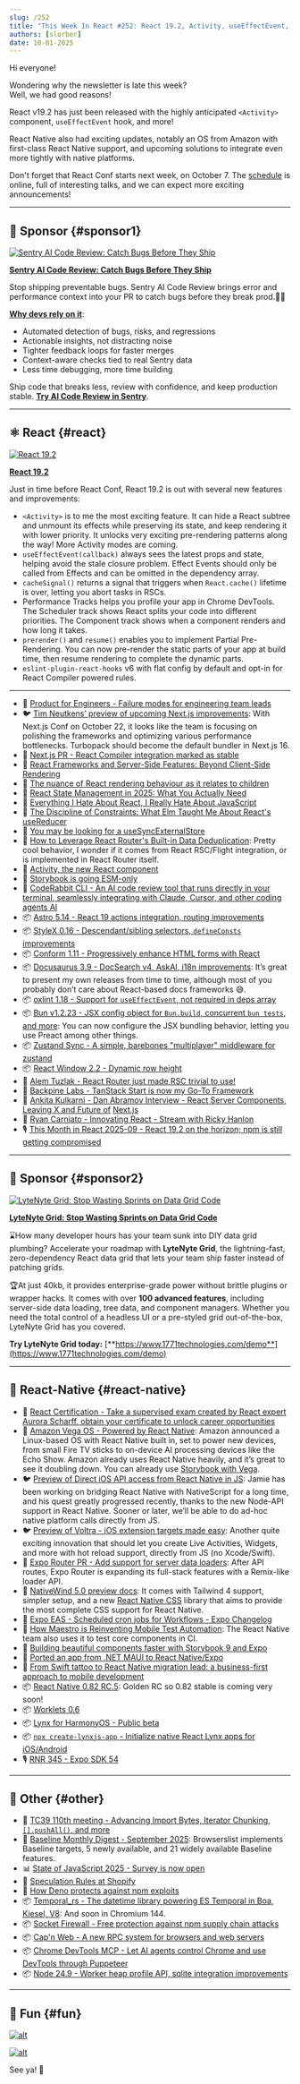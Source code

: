 ```yaml
---
slug: /252
title: "This Week In React #252: React 19.2, Activity, useEffectEvent, Compiler, Astro, StyleX, Docusaurus | Vega OS, Voltra, NativeScript, Expo Router, NativeWind, Lynx, Maestro | TC39, Temporal, Baseline, State Of JS, Supply Chain, MCP"
authors: [slorber]
date: 10-01-2025
---
```


Hi everyone!

Wondering why the newsletter is late this week?  
Well, we had good reasons\!

React v19.2 has just been released with the highly anticipated `<Activity>` component, `useEffectEvent` hook, and more\!

React Native also had exciting updates, notably an OS from Amazon with first-class React Native support, and upcoming solutions to integrate even more tightly with native platforms.

Don't forget that React Conf starts next week, on October 7\. The [schedule](https://conf.react.dev/agenda) is online, full of interesting talks, and we can expect more exciting announcements\!

<!-- truncate -->


<Support />

---

## 💸 Sponsor {#sponsor1}

[![Sentry AI Code Review: Catch Bugs Before They Ship](/emails/issues/252/sentry.jpg)](https://sentry.io/product/ai-code-review/?utm_source=thisweekinreact&utm_medium=paid-community&utm_campaign=aicodereview-fy26q3-aicodereviewlaunch&utm_content=newsletter-ai-code-review-beta-learnmore)

**[Sentry AI Code Review: Catch Bugs Before They Ship](https://sentry.io/product/ai-code-review/?utm_source=thisweekinreact&utm_medium=paid-community&utm_campaign=aicodereview-fy26q3-aicodereviewlaunch&utm_content=newsletter-ai-code-review-beta-learnmore)**

Stop shipping preventable bugs. Sentry AI Code Review brings error and performance context into your PR to catch bugs before they break prod.🧑‍💻

[**Why devs rely on it**](https://www.youtube.com/watch?v=1NzuerrWMfk):

- Automated detection of bugs, risks, and regressions
- Actionable insights, not distracting noise
- Tighter feedback loops for faster merges
- Context-aware checks tied to real Sentry data
- Less time debugging, more time building

Ship code that breaks less, review with confidence, and keep production stable. [**Try AI Code Review in Sentry**](https://sentry.io/product/ai-code-review/?utm_source=thisweekinreact&utm_medium=paid-community&utm_campaign=aicodereview-fy26q3-aicodereviewlaunch&utm_content=newsletter-ai-code-review-beta-learnmore).

---

## ⚛️ React {#react}

[![React 19.2](/emails/issues/252/react.jpg)](https://react.dev/blog/2025/10/01/react-19-2)

**[React 19.2](https://react.dev/blog/2025/10/01/react-19-2)**

Just in time before React Conf, React 19.2 is out with several new features and improvements:

- `<Activity>` is to me the most exciting feature. It can hide a React subtree and unmount its effects while preserving its state, and keep rendering it with lower priority. It unlocks very exciting pre-rendering patterns along the way\! More Activity modes are coming.
- `useEffectEvent(callback)` always sees the latest props and state, helping avoid the stale closure problem. Effect Events should only be called from Effects and can be omitted in the dependency array.
- `cacheSignal()` returns a signal that triggers when `React.cache()` lifetime is over, letting you abort tasks in RSCs.
- Performance Tracks helps you profile your app in Chrome DevTools. The Scheduler track shows React splits your code into different priorities. The Component track shows when a component renders and how long it takes.
- `prerender()` and `resume()` enables you to implement Partial Pre-Rendering. You can now pre-render the static parts of your app at build time, then resume rendering to complete the dynamic parts.
- `eslint-plugin-react-hooks` v6 with flat config by default and opt-in for React Compiler powered rules.

---

- 💸 [Product for Engineers - Failure modes for engineering team leads](https://go.posthog.com/twir-oct1)
- 🐦 [Tim Neutkens’ preview of upcoming Next.js improvements](https://x.com/search?q=from%3Atimneutkens%20%2Bmin_retweets%3A5%20%2Bfilter%3Alinks&src=typed_query&f=live): With Next.js Conf on October 22, it looks like the team is focusing on polishing the frameworks and optimizing various performance bottlenecks. Turbopack should become the default bundler in Next.js 16\.
- 👀 [Next.js PR \- React Compiler integration marked as stable](https://github.com/vercel/next.js/pull/84220)
- 📜 [React Frameworks and Server-Side Features: Beyond Client-Side Rendering](https://certificates.dev/blog/react-frameworks-and-server-side-features-beyond-client-side-rendering?friend=TWIR)
- 📜 [The nuance of React rendering behaviour as it relates to children](https://blacksheepcode.com/posts/nuance_of_react_rendering_behaviour)
- 📜 [React State Management in 2025: What You Actually Need](https://www.developerway.com/posts/react-state-management-2025)
- 📜 [Everything I Hate About React, I Really Hate About JavaScript](https://chadnauseam.com/coding/pltd/react-is-good-javascript-is-the-problem)
- 📜 [The Discipline of Constraints: What Elm Taught Me About React's useReducer](https://cekrem.github.io/posts/the-discipline-of-constraints-elm-usereducer-lessons/)
- 📜 [You may be looking for a useSyncExternalStore](https://swizec.com/blog/you-may-be-looking-for-a-useSyncExternalStore/)
- 📜 [How to Leverage React Router's Built-in Data Deduplication](https://sergiodxa.com/tutorials/leverage-react-router-s-built-in-data-deduplication): Pretty cool behavior, I wonder if it comes from React RSC/Flight integration, or is implemented in React Router itself.
- 📜 [Activity, the new React component](https://www.premieroctet.com/blog/en/activity-new-react-component)
- 📜 [Storybook is going ESM-only](https://storybook.js.org/blog/storybook-is-going-esm-only/)
- 💸 [CodeRabbit CLI - An AI code review tool that runs directly in your terminal, seamlessly integrating with Claude, Cursor, and other coding agents AI](https://coderabbit.link/thisweekinreact)
- 📦 [Astro 5.14 \- React 19 actions integration, routing improvements](https://astro.build/blog/astro-5140/)
- 📦 [StyleX 0.16 \- Descendant/sibling selectors, `defineConsts` improvements](https://stylexjs.com/blog/v0.16.0)
- 📦 [Conform 1.11 \- Progressively enhance HTML forms with React](https://github.com/edmundhung/conform/releases/tag/v1.11.0)
- 📦 [Docusaurus 3.9 \- DocSearch v4, AskAI, i18n improvements](https://docusaurus.io/blog/releases/3.9): It’s great to present my own releases from time to time, although most of you probably don’t care about React-based docs frameworks 😅.
- 📦 [oxlint 1.18 \- Support for `useEffectEvent`, not required in deps array](https://github.com/oxc-project/oxc/releases/tag/oxlint_v1.18.0)
- 📦 [Bun v1.2.23 \- JSX config object for `Bun.build`, concurrent `bun tests`, and more](https://bun.com/blog/bun-v1.2.23): You can now configure the JSX bundling behavior, letting you use Preact among other things.
- 📦 [Zustand Sync \- A simple, barebones "multiplayer" middleware for zustand](https://github.com/ryanntannn/zustand-sync)
- 📦 [React Window 2.2 \- Dynamic row height](https://github.com/bvaughn/react-window/releases/tag/2.2.0)
- 🎥 [Alem Tuzlak \- React Router just made RSC trivial to use\!](https://www.youtube.com/watch?v=o7t6HNnQE_k)
- 🎥 [Backpine Labs \- TanStack Start is now my Go-To Framework](http://youtube.com/watch?v=TWWS_lo4kOA)
- 🎥 [Ankita Kulkarni \- Dan Abramov Interview \- React Server Components, Leaving X and Future of](https://www.youtube.com/watch?v=ml2UiJ69gg8) [Next.js](http://Next.js)
- 🎥 [Ryan Carniato \- Innovating React \- Stream with Ricky Hanlon](https://www.youtube.com/live/3vw6EAmruEU)
- 🎙️ [This Month in React 2025-09 \- React 19.2 on the horizon; npm is still getting compromised](https://share.transistor.fm/s/5e21ada9)

<SubscribeFormEmbed placement="middle" />

---

## 💸 Sponsor {#sponsor2}

[![LyteNyte Grid: Stop Wasting Sprints on Data Grid Code](/emails/issues/252/lytenyte.jpg)](https://www.1771technologies.com)

**[LyteNyte Grid: Stop Wasting Sprints on Data Grid Code](https://www.1771technologies.com)**

⌛How many developer hours has your team sunk into DIY data grid plumbing? Accelerate your roadmap with **LyteNyte Grid**, the lightning-fast, zero-dependency React data grid that lets your team ship faster instead of patching grids.  

🏆At just 40kb, it provides enterprise-grade power without brittle plugins or wrapper hacks. It comes with over **100 advanced features**, including server-side data loading, tree data, and component managers. Whether you need the total control of a headless UI or a pre-styled grid out-of-the-box, LyteNyte Grid has you covered. 

**Try LyteNyte Grid today:** [**https://www.1771technologies.com/demo**](https://www.1771technologies.com/demo)

---

## 📱 React-Native {#react-native}

- 💸 [React Certification - Take a supervised exam created by React expert Aurora Scharff, obtain your certificate to unlock career opportunities](https://certificates.dev/react?friend=TWIR)
- 📣 [Amazon Vega OS \- Powered by React Native](https://developer.amazon.com/apps-and-games/blogs/2025/09/announcing-vega-os): Amazon announced a Linux-based OS with React Native built in, set to power new devices, from small Fire TV sticks to on-device AI processing devices like the Echo Show. Amazon already uses React Native heavily, and it’s great to see it doubling down. You can already use [Storybook with Vega](https://community.amazondeveloper.com/t/react-native-storybook-for-vega/11437).
- 🐦 [Preview of Direct iOS API access from React Native in JS](https://x.com/birch_js/status/1971619696991740259): Jamie has been working on bridging React Native with NativeScript for a long time, and his quest greatly progressed recently, thanks to the new Node-API support in React Native. Sooner or later, we’ll be able to do ad-hoc native platform calls directly from JS.
- 🐦 [Preview of Voltra \- iOS extension targets made easy](https://x.com/saul_sharma/status/1972161677165473980): Another quite exciting innovation that should let you create Live Activities, Widgets, and more with hot reload support, directly from JS (no Xcode/Swift).
- 👀 [Expo Router PR \- Add support for server data loaders](https://github.com/expo/expo/pull/39570): After API routes, Expo Router is expanding its full-stack features with a Remix-like loader API.
- 📖 [NativeWind 5.0 preview docs](https://www.nativewind.dev/v5/getting-started/installation): It comes with Tailwind 4 support, simpler setup, and a new [React Native CSS](https://github.com/nativewind/react-native-css) library that aims to provide the most complete CSS support for React Native.
- 📣 [Expo EAS \- Scheduled cron jobs for Workflows \- Expo Changelog](https://expo.dev/changelog/scheduled-workflows-for-workflows)
- 📜 [How Maestro is Reinventing Mobile Test Automation](https://maestro.dev/blog/how-maestro-is-reinventing-mobile-test-automation): The React Native team also uses it to test core components in CI.
- 📜 [Building beautiful components faster with Storybook 9 and Expo](https://expo.dev/blog/storybook-and-expo)
- 📜 [Ported an app from .NET MAUI to React Native/Expo](https://gregstoll.wordpress.com/2025/09/24/ported-an-app-from-net-maui-to-react-native-expo/)
- 📜 [From Swift tattoo to React Native migration lead: a business-first approach to mobile development](https://expo.dev/blog/swift-to-react-native)
- 📦 [React Native 0.82 RC.5](https://github.com/facebook/react-native/releases/tag/v0.82.0-rc.5): Golden RC so 0.82 stable is coming very soon\!
- 📦 [Worklets 0.6](https://github.com/software-mansion/react-native-reanimated/releases/tag/worklets-0.6.0)
- 📦 [Lynx for HarmonyOS \- Public beta](https://lynxjs.org/blog/lynx-harmony.html)
- 📦 [`npx create-lynxjs-app` \- Initialize native React Lynx apps for iOS/Android](https://github.com/lynx-community/cli)
- 🎙️ [RNR 345 \- Expo SDK 54](https://infinite.red/react-native-radio/rnr-345-expo-sdk-54)

---

## 🔀 Other {#other}

- 📣 [TC39 110th meeting \- Advancing Import Bytes, Iterator Chunking, `[].pushAll()`, and more](https://bsky.app/profile/tc39.es/post/3lzr5omofn62g)
- 📣 [Baseline Monthly Digest \- September 2025](https://web.dev/blog/baseline-digest-sep-2025): Browserslist implements Baseline targets, 5 newly available, and 21 widely available Baseline features.
- 📊 [State of JavaScript 2025 \- Survey is now open](https://survey.devographics.com/en-US/survey/state-of-js/2025?source=thisweekinreact)
- 📜 [Speculation Rules at Shopify](https://performance.shopify.com/blogs/blog/speculation-rules-at-shopify)
- 📜 [How Deno protects against npm exploits](https://deno.com/blog/deno-protects-npm-exploits)
- 📦 [Temporal_rs \- The datetime library powering ES Temporal in Boa, Kiesel, V8](https://boajs.dev/blog/2025/09/24/temporal-release): And soon in Chromium 144\.
- 📦 [Socket Firewall \- Free protection against npm supply chain attacks](https://socket.dev/blog/introducing-socket-firewall)
- 📦 [Cap'n Web \- A new RPC system for browsers and web servers](https://blog.cloudflare.com/capnweb-javascript-rpc-library)
- 📦 [Chrome DevTools MCP \- Let AI agents control Chrome and use DevTools through Puppeteer](https://addyosmani.com/blog/devtools-mcp/)
- 📦 [Node 24.9 \- Worker heap profile API, sqlite integration improvements](https://nodejs.org/en/blog/release/v24.9.0)

---

## 🤭 Fun {#fun}

[![alt](/emails/issues/252/meme.jpg)](https://x.com/ahudovich/status/1970831643339583916)

[![alt](/emails/issues/252/meme2.jpg)](https://x.com/theo/status/1958637078427967900)

See ya! 👋
